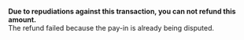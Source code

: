   
<Card title="005408" href="/errors/codes/005408">  

 **Due to repudiations against this transaction, you can not refund this amount.**  
 The refund failed because the pay-in is already being disputed.  

</Card>